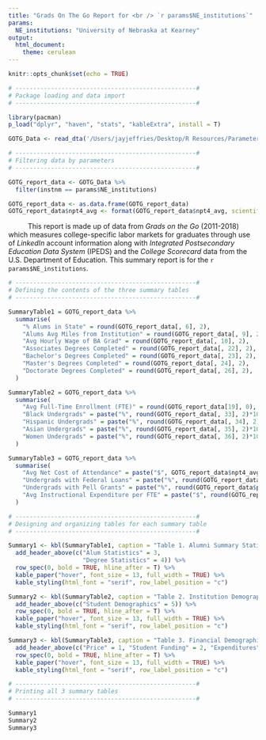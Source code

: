 ```yaml
---
title: "Grads On The Go Report for <br /> `r params$NE_institutions`"
params: 
  NE_institutions: "University of Nebraska at Kearney"
output: 
  html_document:
    theme: cerulean
---
```


<style type="text/css">
h1.title {
  font-size: 38px;
  text-align: center;
}
</style>

```r
knitr::opts_chunk$set(echo = TRUE)

# ---------------------------------------------------#
# Package loading and data import
# ---------------------------------------------------#

library(pacman)
p_load("dplyr", "haven", "stats", "kableExtra", install = T)

GOTG_Data <- read_dta('/Users/jayjeffries/Desktop/R Resources/Parameterized Reporting/InstitutionFile.dta')

# ---------------------------------------------------#
# Filtering data by parameters
# ---------------------------------------------------#

GOTG_report_data <- GOTG_Data %>%
  filter(instnm == params$NE_institutions)

GOTG_report_data <- as.data.frame(GOTG_report_data)
GOTG_report_data$npt4_avg <- format(GOTG_report_data$npt4_avg, scientific=F)
```

|           This report is made up of data from *Grads on the Go* (2011-2018) which measures college-specific labor markets for graduates through use of *LinkedIn* account information along with *Integrated Postsecondary Education Data System* (IPEDS) and the *College Scorecard* data from the U.S. Department of Education. This summary report is for the `r params$NE_institutions`. 

```r
# ---------------------------------------------------#
# Defining the contents of the three summary tables
# ---------------------------------------------------#

SummaryTable1 = GOTG_report_data %>%
  summarise( 
    "% Alums in State" = round(GOTG_report_data[, 6], 2),
    "Alums Avg Miles from Institution" = round(GOTG_report_data[, 9], 2),
    "Avg Hourly Wage of BA Grad" = round(GOTG_report_data[, 10], 2),
    "Associates Degrees Completed" = round(GOTG_report_data[, 22], 2),
    "Bachelor's Degrees Completed" = round(GOTG_report_data[, 23], 2),
    "Master's Degrees Completed" = round(GOTG_report_data[, 24], 2),
    "Doctorate Degrees Completed" = round(GOTG_report_data[, 26], 2),
  )

SummaryTable2 = GOTG_report_data %>%
  summarise( 
    "Avg Full-Time Enrollment (FTE)" = round(GOTG_report_data[19], 0),
    "Black Undergrads" = paste("%", round(GOTG_report_data[, 33], 2)*100),
    "Hispanic Undergrads" = paste("%", round(GOTG_report_data[, 34], 2)*100),
    "Asian Undergrads" = paste("%", round(GOTG_report_data[, 35], 2)*100),
    "Women Undergrads" = paste("%", round(GOTG_report_data[, 36], 2)*100)
  )

SummaryTable3 = GOTG_report_data %>%
  summarise( 
    "Avg Net Cost of Attendance" = paste("$", GOTG_report_data$npt4_avg),
    "Undergrads with Federal Loans" = paste("%", round(GOTG_report_data$pctfloan_avg, 2)*100),
    "Undergrads with Pell Grants" = paste("%", round(GOTG_report_data$pctpell_avg, 2)*100),
    "Avg Instructional Expenditure per FTE" = paste("$", round(GOTG_report_data$inexpfte_avg, 2)),
  )

# ---------------------------------------------------#
# Designing and organizing tables for each summary table
# ---------------------------------------------------#

Summary1 <- kbl(SummaryTable1, caption = "Table 1. Alumni Summary Statistics", align = 'c') %>%
  add_header_above(c("Alum Statistics" = 3, 
                     "Degree Statistics" = 4)) %>%
  row_spec(0, bold = TRUE, hline_after = T) %>% 
  kable_paper("hover", font_size = 13, full_width = TRUE) %>%
  kable_styling(html_font = "serif", row_label_position = "c")

Summary2 <- kbl(SummaryTable2, caption = "Table 2. Institution Demographics", align = 'c') %>%
  add_header_above(c("Student Demographics" = 5)) %>%
  row_spec(0, bold = TRUE, hline_after = T) %>% 
  kable_paper("hover", font_size = 13, full_width = TRUE) %>%
  kable_styling(html_font = "serif", row_label_position = "c")

Summary3 <- kbl(SummaryTable3, caption = "Table 3. Financial Demographics", align = 'c') %>%
  add_header_above(c("Price" = 1, "Student Funding" = 2, "Expenditures" = 1)) %>%
  row_spec(0, bold = TRUE, hline_after = T) %>% 
  kable_paper("hover", font_size = 13, full_width = TRUE) %>%
  kable_styling(html_font = "serif", row_label_position = "c")

# ---------------------------------------------------#
# Printing all 3 summary tables
# ---------------------------------------------------#

Summary1
Summary2
Summary3
```
